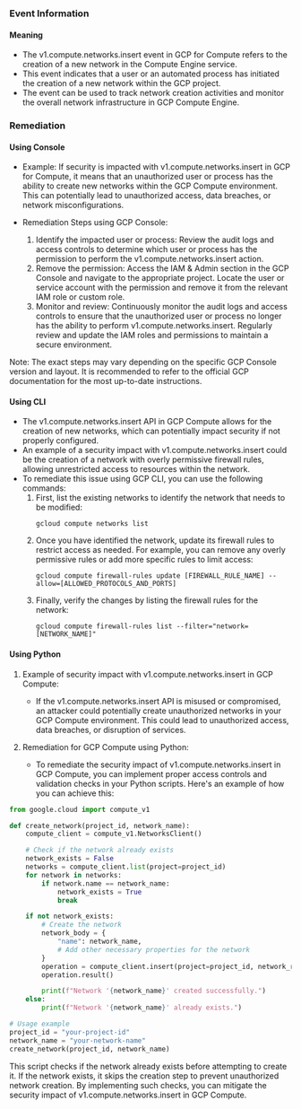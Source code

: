 
### Event Information

#### Meaning

- The v1.compute.networks.insert event in GCP for Compute refers to the creation of a new network in the Compute Engine service.
- This event indicates that a user or an automated process has initiated the creation of a new network within the GCP project.
- The event can be used to track network creation activities and monitor the overall network infrastructure in GCP Compute Engine.

### Remediation

#### Using Console

- Example: If security is impacted with v1.compute.networks.insert in GCP for Compute, it means that an unauthorized user or process has the ability to create new networks within the GCP Compute environment. This can potentially lead to unauthorized access, data breaches, or network misconfigurations.

- Remediation Steps using GCP Console:
  1. Identify the impacted user or process: Review the audit logs and access controls to determine which user or process has the permission to perform the v1.compute.networks.insert action.
  2. Remove the permission: Access the IAM & Admin section in the GCP Console and navigate to the appropriate project. Locate the user or service account with the permission and remove it from the relevant IAM role or custom role.
  3. Monitor and review: Continuously monitor the audit logs and access controls to ensure that the unauthorized user or process no longer has the ability to perform v1.compute.networks.insert. Regularly review and update the IAM roles and permissions to maintain a secure environment.

Note: The exact steps may vary depending on the specific GCP Console version and layout. It is recommended to refer to the official GCP documentation for the most up-to-date instructions.

#### Using CLI

- The v1.compute.networks.insert API in GCP Compute allows for the creation of new networks, which can potentially impact security if not properly configured.
- An example of a security impact with v1.compute.networks.insert could be the creation of a network with overly permissive firewall rules, allowing unrestricted access to resources within the network.
- To remediate this issue using GCP CLI, you can use the following commands:
  1. First, list the existing networks to identify the network that needs to be modified:
     ```
     gcloud compute networks list
     ```
  2. Once you have identified the network, update its firewall rules to restrict access as needed. For example, you can remove any overly permissive rules or add more specific rules to limit access:
     ```
     gcloud compute firewall-rules update [FIREWALL_RULE_NAME] --allow=[ALLOWED_PROTOCOLS_AND_PORTS]
     ```
  3. Finally, verify the changes by listing the firewall rules for the network:
     ```
     gcloud compute firewall-rules list --filter="network=[NETWORK_NAME]"
     ```

#### Using Python

1. Example of security impact with v1.compute.networks.insert in GCP Compute:
   - If the v1.compute.networks.insert API is misused or compromised, an attacker could potentially create unauthorized networks in your GCP Compute environment. This could lead to unauthorized access, data breaches, or disruption of services.

2. Remediation for GCP Compute using Python:
   - To remediate the security impact of v1.compute.networks.insert in GCP Compute, you can implement proper access controls and validation checks in your Python scripts. Here's an example of how you can achieve this:

```python
from google.cloud import compute_v1

def create_network(project_id, network_name):
    compute_client = compute_v1.NetworksClient()

    # Check if the network already exists
    network_exists = False
    networks = compute_client.list(project=project_id)
    for network in networks:
        if network.name == network_name:
            network_exists = True
            break

    if not network_exists:
        # Create the network
        network_body = {
            "name": network_name,
            # Add other necessary properties for the network
        }
        operation = compute_client.insert(project=project_id, network_resource=network_body)
        operation.result()

        print(f"Network '{network_name}' created successfully.")
    else:
        print(f"Network '{network_name}' already exists.")

# Usage example
project_id = "your-project-id"
network_name = "your-network-name"
create_network(project_id, network_name)
```

This script checks if the network already exists before attempting to create it. If the network exists, it skips the creation step to prevent unauthorized network creation. By implementing such checks, you can mitigate the security impact of v1.compute.networks.insert in GCP Compute.

